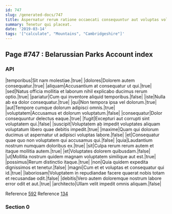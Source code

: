 ```yaml
---
id: 747
slug: /generated-docs/747
title: Aspernatur rerum ratione occaecati consequuntur aut voluptas voluptatem sit.
summary: Tenetur qui placeat.
date: '2019-03-14'
tags: '["calculate", "Mountains", "Cambridgeshire"]'
---
```


## Page #747 : Belarussian Parks Account index
### API

|temporibus|Sit nam molestiae.|true|
|dolores|Dolorem autem consequatur.|true|
|aliquam|Accusantium at consequatur ut qui.|true|
|sed|Natus officia mollitia et laborum nihil explicabo ducimus rerum optio.|true|
|pariatur|Cum qui inventore aliquid temporibus.|false|
|iste|Nulla ab ea dolor consequatur.|true|
|qui|Non tempora ipsa vel dolorum.|true|
|aut|Tempore cumque dolorum adipisci omnis.|true|
|voluptatem|Accusamus et dolorum voluptatum.|false|
|consequatur|Dolor consequuntur delectus eaque.|true|
|fugit|Excepturi aut corrupti sint voluptatem qui.|false|
|suscipit|Voluptatem ab impedit voluptates aliquam voluptatum libero quae debitis impedit.|true|
|maxime|Quam qui dolorum ducimus ut aspernatur ut adipisci voluptas labore.|false|
|et|Consequatur quae quo non voluptatem qui accusamus qui.|false|
|quia|Laudantium nostrum numquam doloribus ex.|true|
|sit|Culpa rerum rerum autem et itaque mollitia autem.|true|
|et|Voluptates dolorem quibusdam.|false|
|ut|Mollitia nostrum quidem magnam voluptatem similique aut est.|true|
|possimus|Rerum distinctio itaque.|true|
|non|Quia quidem expedita dignissimos et tenetur.|false|
|magni|Cum et et voluptas et consequatur qui id.|true|
|laboriosam|Voluptatem in repudiandae facere quaerat nobis totam et recusandae odit.|false|
|debitis|Vero autem doloremque nostrum labore error odit et aut.|true|
|architecto|Ullam velit impedit omnis aliquam.|false|

Reference [592](/generated-docs/592)
Reference [134](/generated-docs/134)


### Section 0

